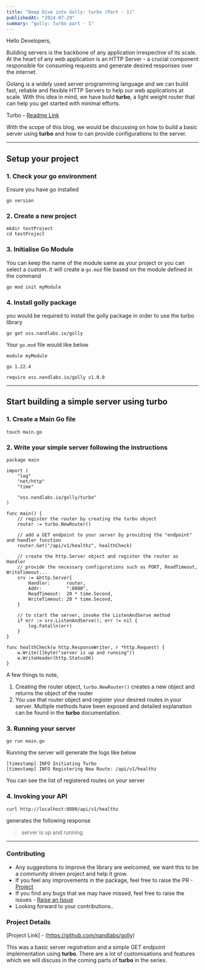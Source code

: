 ```yaml
---
title: "Deep Dive into Golly: turbo (Part - 1)"
publishedAt: "2024-07-29"
summary: "golly: turbo part - 1"
---
```


Hello Developers,

Building servers is the backbone of any application irrespective of its scale. At the heart of any web application is an HTTP Server - a crucial component responsible for consuming requests and generate desired responses over the internet.

Golang is a widely used server programming language and we can build fast, reliable and flexible HTTP Servers to help our web applications at scale. With this idea in mind, we have build **turbo**, a light weight  router that can help you get started with minimal efforts.

Turbo - [Readme Link](https://github.com/nandlabs/golly/blob/main/turbo/README.md)

With the scope of this blog, we would be discussing on how to build a basic server using **turbo** and how to can provide configurations to the server.

---

## Setup your project

### 1. Check your go environment
Ensure you have go installed
```
go version
```

### 2. Create a new project
```
mkdir testProject
cd testProject
```

### 3. Initialise Go Module
You can keep the name of the module same as your project or you can select a custom. It will create a `go.mod` file based on the module defined in the command
```
go mod init myModule
```

### 4. Install golly package
you would be required to install the golly package in order to use the turbo library
```
go get oss.nandlabs.io/golly
```

Your `go.mod` file would like below
```
module myModule

go 1.22.4

require oss.nandlabs.io/golly v1.0.0
```

---

## Start building a simple server using turbo

### 1. Create a Main Go file
```
touch main.go
```

### 2. Write your simple server following the instructions
```
package main

import (
	"log"
	"net/http"
	"time"

	"oss.nandlabs.io/golly/turbo"
)

func main() {
	// register the router by creating the turbo object
	router := turbo.NewRouter()

	// add a GET endpoint to your server by providing the "endpoint" and handler function
	router.Get("/api/v1/healthz", healthCheck)

	// create the http.Server object and register the router as Handler
	// provide the necessary configurations such as PORT, ReadTimeout, WriteTimeout...
	srv := &http.Server{
		Handler:      router,
		Addr:         ":8080",
		ReadTimeout:  20 * time.Second,
		WriteTimeout: 20 * time.Second,
	}

	// to start the server, invoke the ListenAndServe method
	if err := srv.ListenAndServe(); err != nil {
		log.Fatalln(err)
	}
}

func healthCheck(w http.ResponseWriter, r *http.Request) {
	w.Write([]byte("server is up and running"))
	w.WriteHeader(http.StatusOK)
}
```

A few things to note,
1. Creating the router object, `turbo.NewRouter()` creates a new object and returns the object of the router
2. You use that router object and register your desired routes in your server. Multiple methods have been exposed and detailed explanation can be found in the **turbo** documentation.

### 3. Running your server
```
go run main.go
```
Running the server will generate the logs like below
```
[timestamp] INFO Initiating Turbo
[timestamp] INFO Registering New Route: /api/v1/healthz
```
You can see the list of registered routes on your server

### 4. Invoking your API
```
curl http://localhost:8080/api/v1/healthz
```
generates the following response
> server is up and running

---

### Contributing

- Any suggestions to improve the library are welcomed, we want this to be a community driven project and help it grow.
- If you feel any improvements in the package, feel free to raise the PR - [Project](https://github.com/nandlabs/golly/tree/main)
- If you find any bugs that we may have missed, feel free to raise the issues - [Raise an Issue](https://github.com/nandlabs/golly/blob/main/.github/ISSUE_TEMPLATE/bug_report.md)
- Looking forward to your contributions..

### Project Details
[Project Link] - (https://github.com/nandlabs/golly)

This was a basic server registration and a simple GET endpoint implementation using **turbo**.
There are a lot of customisations and features which we will discuss in the coming parts of **turbo** in the series.